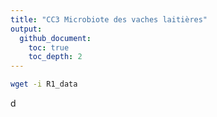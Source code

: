 ```yaml
---
title: "CC3 Microbiote des vaches laitières"
output: 
  github_document:
    toc: true
    toc_depth: 2
---
```


```bash
wget -i R1_data
```

d